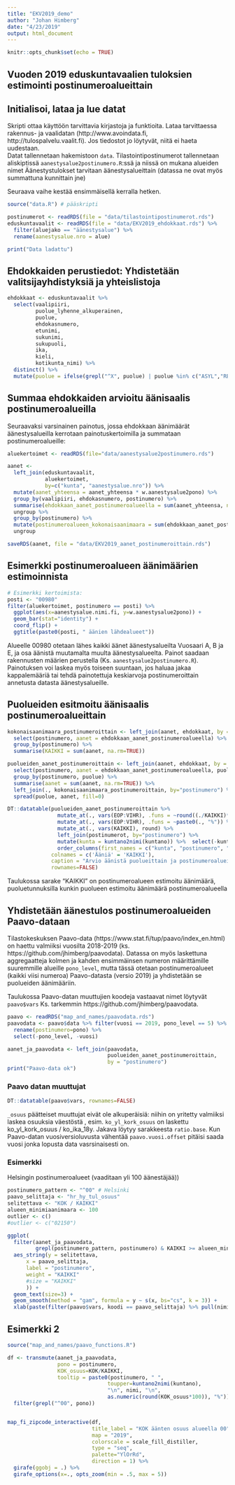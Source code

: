 ```yaml
---
title: "EKV2019_demo"
author: "Johan Himberg"
date: "4/23/2019"
output: html_document
---
```


```r
knitr::opts_chunk$set(echo = TRUE)
```

## Vuoden 2019 eduskuntavaalien tuloksien estimointi postinumeroalueittain 

## Initialisoi, lataa ja lue datat

Skripti ottaa käyttöön tarvittavia kirjastoja ja funktioita. Lataa tarvittaessa rakennus- ja vaalidatan (http://www.avoindata.fi, http://tulospalvelu.vaalit.fi). Jos tiedostot jo löytyvät, niitä ei haeta uudestaan.  
Datat tallennetaan hakemistoon `data`. Tilastointipostinumerot tallennetaan aliskiptissä `aanestysalue2postinumero.R`:ssä ja niissä on mukana alueiden nimet 
Äänestystulokset tarvitaan äänestysalueittain (datassa ne ovat myös summattuna kunnittain jne)

Seuraava vaihe kestää ensimmäisellä kerralla hetken.
```r
source("data.R") # pääskripti

postinumerot <- readRDS(file = "data/tilastointipostinumerot.rds")
eduskuntavaalit <- readRDS(file = "data/EKV2019_ehdokkaat.rds") %>% 
  filter(aluejako == "äänestysalue") %>% 
  rename(aanestysalue.nro = alue)

print("Data ladattu")
```

## Ehdokkaiden perustiedot: Yhdistetään valitsijayhdistyksiä ja yhteislistoja

```r
ehdokkaat <- eduskuntavaalit %>% 
  select(vaalipiiri, 
         puolue_lyhenne_alkuperainen, 
         puolue, 
         ehdokasnumero, 
         etunimi, 
         sukunimi, 
         sukupuoli, 
         ika, 
         kieli, 
         kotikunta_nimi) %>% 
  distinct() %>% 
  mutate(puolue = ifelse(grepl("^X", puolue) | puolue %in% c("ASYL","REF","AFÅ","RLI", "FÅ"), "MUUT", puolue))
```

## Summaa ehdokkaiden arvioitu äänisaalis postinumeroalueilla

Seuraavaksi varsinainen painotus, jossa ehdokkaan äänimäärät äänestysalueilla kerrotaan painotuskertoimilla ja 
summataan postinumeroalueille:

```r

aluekertoimet <- readRDS(file="data/aanestysalue2postinumero.rds") 

aanet <- 
  left_join(eduskuntavaalit, 
            aluekertoimet, 
            by=c("kunta", "aanestysalue.nro")) %>% 
  mutate(aanet_yhteensa = aanet_yhteensa * w.aanestysalue2pono) %>% 
  group_by(vaalipiiri, ehdokasnumero, postinumero) %>% 
  summarise(ehdokkaan_aanet_postinumeroalueella = sum(aanet_yhteensa, na.rm=TRUE)) %>% 
  ungroup %>% 
  group_by(postinumero) %>%
  mutate(postinumeroalueen_kokonaisaanimaara = sum(ehdokkaan_aanet_postinumeroalueella, na.rm = TRUE)) %>%
  ungroup

saveRDS(aanet, file = "data/EKV2019_aanet_postinumeroittain.rds")
```

## Esimerkki postinumeroalueen äänimäärien estimoinnista

```r
# Esimerkki kertoimista: 
posti <- "00980"
filter(aluekertoimet, postinumero == posti) %>% 
  ggplot(aes(x=aanestysalue.nimi.fi, y=w.aanestysalue2pono)) + 
  geom_bar(stat="identity") + 
  coord_flip() + 
  ggtitle(paste0(posti, " äänien lähdealueet"))

```


Alueelle 00980 otetaan lähes kaikki äänet äänestysalueilta Vuosaari A, B ja E, ja osa äänistä muutamalta muulta äänestysalueelta. Painot saadaan rakennusten määrien perustella (Ks. `aanestysalue2postinumero.R`). 
Painotuksen voi laskea myös toiseen suuntaan, jos haluaa jakaa kappalemääriä tai tehdä painotettuja keskiarvoja postinumeroittain annetusta datasta äänestysalueille.

## Puolueiden esitmoitu äänisaalis postinumeroalueittain

```r
kokonaisaanimaara_postinumeroittain <- left_join(aanet, ehdokkaat, by = c("ehdokasnumero", "vaalipiiri")) %>% 
  select(postinumero, aanet = ehdokkaan_aanet_postinumeroalueella) %>% 
  group_by(postinumero) %>% 
  summarise(KAIKKI = sum(aanet, na.rm=TRUE)) 

puolueiden_aanet_postinumeroittain <- left_join(aanet, ehdokkaat, by = c("ehdokasnumero", "vaalipiiri")) %>% 
  select(postinumero, aanet = ehdokkaan_aanet_postinumeroalueella, puolue) %>% 
  group_by(postinumero, puolue) %>% 
  summarise(aanet = sum(aanet, na.rm=TRUE)) %>% 
  left_join(., kokonaisaanimaara_postinumeroittain, by="postinumero") %>% 
  spread(puolue, aanet, fill=0)

DT::datatable(puolueiden_aanet_postinumeroittain %>% 
                mutate_at(., vars(EOP:VIHR), .funs = ~round((./KAIKKI)*100, 1)) %>% 
                mutate_at(., vars(EOP:VIHR), .funs = ~paste0(., "%")) %>% 
                mutate_at(., vars(KAIKKI), round) %>% 
                left_join(postinumerot, by="postinumero") %>%
                mutate(kunta = kuntano2nimi(kuntano)) %>%  select(-kuntano) %>%
                order_columns(first_names = c("kunta", "postinumero", "nimi")),
              colnames = c('Ääniä' = 'KAIKKI'),
              caption = "Arvio äänistä puolueittain ja postinumeroalueittain",
              rownames=FALSE)
```

Taulukossa sarake "KAIKKI" on postinumeroalueen estimoitu äänimäärä, puoluetunnuksilla kunkin puolueen estimoitu äänimäärä postinumeroalueella 

## Yhdistetään äänestulos postinumeroalueiden Paavo-dataan

Tilastokeskuksen Paavo-data (https://www.stat.fi/tup/paavo/index_en.html) on haettu valmiiksi vuosilta 2018-2019 (ks. https://github.com/jhimberg/paavodata). 
Datassa on myös laskettuna aggregaatteja kolmen ja kahden ensimmäinsen numeron määrittämille suuremmille alueille `pono_level`, mutta tässä otetaan postinumeroalueet (kaikki viisi numeroa) Paavo-datasta (versio 2019) ja yhdistetään se puolueiden äänimääriin.

Taulukossa Paavo-datan muuttujien koodeja vastaavat nimet löytyvät `paavo$vars` Ks. tarkemmin https://github.com/jhimberg/paavodata.  


```r

paavo <- readRDS("map_and_names/paavodata.rds")
paavodata <- paavo$data %>% filter(vuosi == 2019, pono_level == 5) %>% 
  rename(postinumero=pono) %>% 
  select(-pono_level, -vuosi)

aanet_ja_paavodata <- left_join(paavodata, 
                                puolueiden_aanet_postinumeroittain, 
                                by = "postinumero")
print("Paavo-data ok")
```

### Paavo datan muuttujat

```r
DT::datatable(paavo$vars, rownames=FALSE)
```
`_osuus` päätteiset muuttujat eivät ole alkuperäisiä: niihin on yritetty valmiiksi laskea osuuksia väestöstä , esim. `ko_yl_kork_osuus` on laskettu ko_yl_kork_osuus / ko_ika_18y. Jakava löytyy sarakkeesta `ratio.base`. Kun Paavo-datan vuosiversioluvusta vähentää `paavo.vuosi.offset` pitäisi saada vuosi jonka lopusta data vasrsinaisesti on.  

### Esimerkki 

Helsingin postinumeroalueet (vaaditaan yli 100 äänestäjää)) 

```r
postinumero_pattern <- "^00" # Helsinki
paavo_selittaja <- "hr_hy_tul_osuus"
selitettava <- "KOK / KAIKKI"
alueen_minimiaanimaara <- 100
outlier <- c()
#outlier <- c("02150")

ggplot(
  filter(aanet_ja_paavodata, 
         grepl(postinumero_pattern, postinumero) & KAIKKI >= alueen_minimiaanimaara & !(postinumero %in% outlier )), 
  aes_string(y = selitettava, 
      x = paavo_selittaja, 
      label = "postinumero", 
      weight = "KAIKKI" 
      #size = "KAIKKI"
      )) +
  geom_text(size=3) + 
  geom_smooth(method = "gam", formula = y ~ s(x, bs="cs", k = 3)) + 
  xlab(paste(filter(paavo$vars, koodi == paavo_selittaja) %>% pull(nimi), "\n(aluesuodatus=", postinumero_pattern, ")"))
```

## Esimerkki 2
```r
source("map_and_names/paavo_functions.R")

df <- transmute(aanet_ja_paavodata, 
                pono = postinumero, 
                KOK_osuus=KOK/KAIKKI,
                tooltip = paste0(postinumero, " ", 
                                toupper=kuntano2nimi(kuntano), 
                                "\n", nimi, "\n", 
                                as.numeric(round(KOK_osuus*100)), "%")) %>%
  filter(grepl("^00", pono))


map_fi_zipcode_interactive(df,
                           title_label = "KOK äänten osuus alueella 00",
                           map = "2019",
                           colorscale = scale_fill_distiller, 
                           type = "seq", 
                           palette="YlOrRd",
                           direction = 1) %>% 
  girafe(ggobj = .) %>% 
  girafe_options(x=., opts_zoom(min = .5, max = 5))

```

